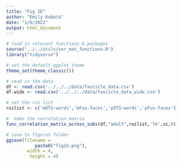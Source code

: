 ```yaml
---
title: "Fig 2E"
author: "Emily Kubota"
date: "1/6/2022"
output: html_document
---
```


```r
# load in relevant functions & packages 
source("../../utils/cor_mat_functions.R")
library("tidyverse")

# set the default ggplot theme 
theme_set(theme_classic())
```

```r
# read in the data 
df <- read.csv('../../../data/fascicle_data.csv')
df.wide <- read.csv('../../../data/fascicle_data_wide.csv')
```

```r
# set the roi list 
roilist <- c('mOTS-words','mFus-faces','pOTS-words','pFus-faces')

#  make the correlation matrix 
func_correlation_matrix_across_subs(df,"adult",roilist,'lh',sc,0) 

# save to figures folder
ggsave(filename = 
           paste0("fig2e.png"),
        width = 4,
         height = 4)
```

